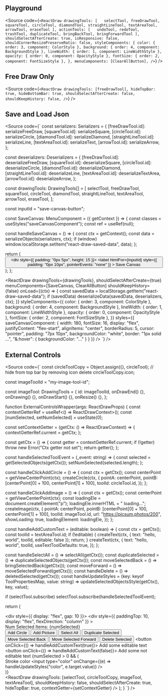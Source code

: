 
<Meta of={ReactDrawStories} />

## Playground

<Source
  code={`
<ReactDraw
    drawingTools: [  
      selectTool,
      freeDrawTool,
      squareTool,
      circleTool,
      diamondTool,
      straightLineTool,
      textAreaTool,
      arrowTool,
      eraseTool
    ],
    actionTools: [  
      undoTool,
      redoTool,
      trashTool,
      duplicateTool,
      bringBackTool,
      bringForwardTool
    ],
    shouldSelectAfterCreate: true,
    isResponsive: false,
    shouldCornerResizePreserveRatio: false,
    styleComponents: {
      color: { order: 3, component: ColorStyle },
      background: { order: 4, component: BackgroundStyle },
      lineWidth: { order: 1, component: LineWidthStyle },
      opacity: { order: 0, component: OpacityStyle },
      fontSize: { order: 2, component: FontSizeStyle },
    },
    menuComponents: [ClearAllButton],
/>
`}
/>

## Free Draw Only

<Source
  code={`
<ReactDraw
    drawingTools: [freeDrawTool],
    hideTopBar: true,
    hideBottomBar: true,
    shouldSelectAfterCreate: false,
    shouldKeepHistory: false,
/>
`}
/>

## Save and Load Json

<Source code={`
const serializers: Serializers = {
    [freeDrawTool.id]: serializeFreeDraw,
    [squareTool.id]: serializeSquare,
    [circleTool.id]: serializeCircle,
    [diamondTool.id]: serializeDiamond,
    [straightLineTool.id]: serializeLine,
    [textAreaTool.id]: serializeText,
    [arrowTool.id]: serializeArrow,
};

const deserializers: Deserializers = {
    [freeDrawTool.id]: deserializeFreeDraw,
    [squareTool.id]: deserializeSquare,
    [circleTool.id]: deserializeCircle,
    [diamondTool.id]: deserializeDiamond,
    [straightLineTool.id]: deserializeLine,
    [textAreaTool.id]: deserializeTextArea,
    [arrowTool.id]: deserializeArrow,
};

const drawingTools: DrawingTools[] = [
    selectTool,
    freeDrawTool,
    squareTool,
    circleTool,
    diamondTool,
    straightLineTool,
    textAreaTool,
    arrowTool,
    eraseTool,
];

const inputId = "save-canvas-button";

const SaveCanvas: MenuComponent = ({ getContext }) => {
  const classes = useStyles("saveCanvasComponent");
  const ref = useRef<HTMLButtonElement>(null);
  
  const handleSaveCanvas = () => {
    const ctx = getContext();
    const data = serializeObjects(serializers, ctx);
    if (window) window.localStorage.setItem("react-draw-saved-data", data);
  };

  return (
    <button
      className={classes}
      id={inputId}
      onClick={handleSaveCanvas}
      ref={ref}
    >
      <div style={{ padding: "0px 5px", height: 15 }}>
        <DownloadIcon height={15} width={20} />
      </div>
      <label
        htmlFor={inputId}
        style={{ padding: "0px 10px", pointerEvents: "none" }}
      >
        Save Canvas
      </label>
    </button>
  );
};

<ReactDraw
    drawingTools={drawingTools},
    shouldSelectAfterCreate={true}
    menuComponents=[SaveCanvas, ClearAllButton]
    shouldKeepHistory={false}
    onLoad={(ctx) => {
      const savedData = localStorage.getItem("react-draw-saved-data");
      if (savedData) deserializeData(savedData, deserializers, ctx);
    }}
    styleComponents={{
      color: { order: 3, component: ColorStyle },
      background: { order: 4, component: BackgroundStyle },
      lineWidth: { order: 1, component: LineWidthStyle },
      opacity: { order: 0, component: OpacityStyle },
      fontSize: { order: 2, component: FontSizeStyle },
    }}
    styles={{
      saveCanvasComponent: {
        width: 180,
        fontSize: 16,
        display: "flex",
        justifyContent: "flex-start",
        alignItems: "center",
        borderRadius: 5,
        cursor: "pointer",
        padding: "7px 10px",
        backgroundColor: "white",
        border: "1px solid ...",
        "&:hover": { backgroundColor: "..." }
      }
    }}
/>
`} />

## External Controls

<Source code={`
const circleToolCopy = Object.assign({}, circleTool);
// hide from top bar by removing icon
delete circleToolCopy.icon;

const imageToolId = "my-image-tool-id";

const imageTool: DrawingTools = {
  id: imageToolId,
  onDrawEnd() {},
  onDrawing() {},
  onDrawStart() {},
  onResize() {},
};

function ExternalControlsWrapper(args: ReactDrawProps) {
  const contextGetterRef = useRef<() => ReactDrawContext>();
  const [numSelected, setNumSelected] = useState(0);

  const setContextGetter = (getCtx: () => ReactDrawContext) => {
    contextGetterRef.current = getCtx;
  };

  const getCtx = () => {
    const getter = contextGetterRef.current;
    if (!getter) throw new Error("Ctx getter not set");
    return getter();
  };

  const handleSelectedToolEvent = (_event: string) => {
    const selected = getSelectedObjects(getCtx());
    setNumSelected(selected.length);
  };

  const handleClickAddCircle = () => {
    const ctx = getCtx();
    const centerPoint = getViewCenterPoint(ctx);
    createCircle(ctx, {
      pointA: centerPoint,
      pointB: [centerPoint[0] + 100, centerPoint[1] + 100],
      toolId: circleTool.id,
    });
  };

  const handleClickAddImage = () => {
    const ctx = getCtx();
    const centerPoint = getViewCenterPoint(ctx);
    const loadingEle = document.createElement("p");
    loadingEle.innerHTML = " loading...";
    createImage(ctx, {
      pointA: centerPoint,
      pointB: [centerPoint[0] + 100, centerPoint[1] + 100],
      toolId: imageTool.id,
      url: "https://picsum.photos/200",
      showLoading: true,
      loadingElement: loadingEle,
    });
  };

  const handleAddCustomText = (editable: boolean) => {
    const ctx = getCtx();
    const toolId = textAreaTool.id;
    if (!editable) {
      createText(ctx, { text: "hello, world", toolId, editable: false });
      return;
    }
    createText(ctx, {
      text: "hello, world",
      toolId,
      useTextToolDefaults: true,
    });
  };

  const handleSelectAll = () => selectAll(getCtx());
  const duplicateSelected = () => duplicateSelectedObjects(getCtx());
  const moveSelectedBack = () => bringSelectedBack(getCtx());
  const moveForward = () => moveSelectedForward(getCtx());
  const handleDelete = () => deletedSelected(getCtx());
  const handleUpdateStyles = (key: keyof ToolPropertiesMap, value: string) =>
    updateSelectedObjectsStyle(getCtx(), key, value);

  if (selectTool.subscribe) selectTool.subscribe(handleSelectedToolEvent);

  return (
    <div>
      <div style={{ display: "flex", gap: 10 }}>
        <div
          style={{ paddingTop: 10, display: "flex", flexDirection: "column" }}
        >
          <div>Num Selected Items: {numSelected}</div>
          <button onClick={handleClickAddCircle}>Add Circle</button>
          <button onClick={handleClickAddImage}>Add Picture</button>
          <button onClick={handleSelectAll}>Select All</button>
          <button onClick={duplicateSelected}>Duplicate Selected</button>
          <button onClick={moveSelectedBack}>Move Selected Back</button>
          <button onClick={moveForward}>Move Selected Forward</button>
          <button onClick={handleDelete}>Delete Selected</button>
          <button onClick={() => handleAddCustomText(true)}>
            Add some editable text
          </button>
          <button onClick={() => handleAddCustomText(false)}>
            Add some not editable text
          </button>
          {numSelected > 0 && (
            <div>
              <label>Stroke color</label>
              <input
                type="color"
                onChange={(e) => handleUpdateStyles("color", e.target.value)}
              />
            </div>
          )}
        </div>
        <ReactDraw 
            drawingTools: [selectTool, circleToolCopy, imageTool, textAreaTool],
            shouldKeepHistory: false,
            shouldSelectAfterCreate: true,
            hideTopBar: true,
            contextGetter={setContextGetter} />
      </div>
    </div>
  );
}
`} />